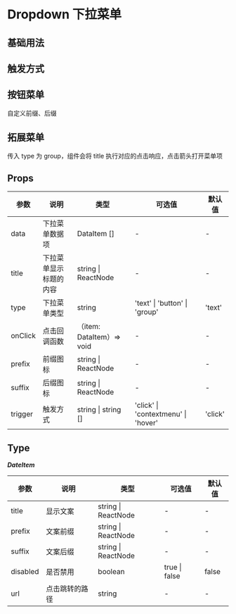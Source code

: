 # Dropdown 下拉菜单

## 基础用法


<DemoBase />

## 触发方式


<DemoTrigger />

## 按钮菜单

自定义前缀、后缀


<DemoButton />

## 拓展菜单

传入 type 为 group，组件会将 title 执行对应的点击响应，点击箭头打开菜单项


<DemoExtend />

## Props

| 参数    | 说明                   | 类型                      | 可选值                              | 默认值  |
| ------- | ---------------------- | ------------------------- | ----------------------------------- | ------- |
| data    | 下拉菜单数据项         | DataItem []               | -                                   | -       |
| title   | 下拉菜单显示标题的内容 | string \| ReactNode       | -                                   | -       |
| type    | 下拉菜单类型           | string                    | 'text' \| 'button' \| 'group'       | 'text'  |
| onClick | 点击回调函数           | （item: DataItem）=> void | -                                   | -       |
| prefix  | 前缀图标               | string \| ReactNode       | -                                   | -       |
| suffix  | 后缀图标               | string \| ReactNode       | -                                   | -       |
| trigger | 触发方式               | string \| string []       | 'click' \| 'contextmenu' \| 'hover' | 'click' |

## Type

**_DateItem_**

| 参数     | 说明           | 类型                | 可选值        | 默认值 |
| -------- | -------------- | ------------------- | ------------- | ------ |
| title    | 显示文案       | string \| ReactNode | -             | -      |
| prefix   | 文案前缀       | string \| ReactNode | -             | -      |
| suffix   | 文案后缀       | string \| ReactNode | -             | -      |
| disabled | 是否禁用       | boolean             | true \| false | false  |
| url      | 点击跳转的路径 | string              | -             | -      |
